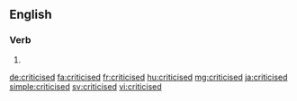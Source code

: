 ==English==

===Verb===
{{head|en|verb form}}

# {{en-past of|criticise}}

[[de:criticised]]
[[fa:criticised]]
[[fr:criticised]]
[[hu:criticised]]
[[mg:criticised]]
[[ja:criticised]]
[[simple:criticised]]
[[sv:criticised]]
[[vi:criticised]]